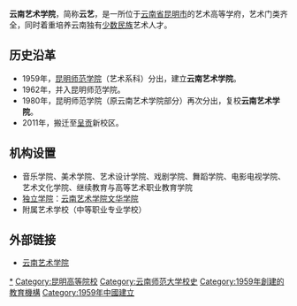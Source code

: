 {{POV|time=2013-12-08T11:41:15+00:00}}
{{unreferenced|time=2013-12-08T11:41:15+00:00}}
{{Infobox university
| 名称 = 云南艺术学院
| 外文名 = Yunnan Arts Institute
| 图像 = [[File:Yunnan_Arts_Institute.jpg|220px]]
| 图像说明 = 
| 校训 = 
| 建校 = 1959年8月
| 闭校 = 
| 校庆日 = 
| 类型 = 公立普通高等艺术院校
| 校长 = 
| 院长 = [[吴卫民|吴卫民]]
| 书记 = 
| 教师 = 
| 职工 = 
| 学生 = 6375人
| 地址 = {{CHN}}[[云南省|云南省]][[昆明市|昆明市]]西郊麻园
| 校园环境 = 
| 面积 = 
| 代表色 = 
| 隶属 = [[云南省教育厅|云南省教育厅]]
| 邮编 = 
| 电话 = 
| 网站 = http://www.ynart.edu.cn
| 标志 = 
| 脚注 = 
}}

'''云南艺术学院'''，简称'''云艺'''，是一所位于[[云南省|云南省]][[昆明市|昆明市]]的艺术高等学府，艺术门类齐全，同时着重培养云南独有[[少数民族|少数民族]]艺术人才。

==历史沿革==
*1959年，[[云南师范大学|昆明师范学院]]（艺术系科）分出，建立'''云南艺术学院'''。
*1962年，并入昆明师范学院。
*1980年，昆明师范学院（原云南艺术学院部分）再次分出，复校'''云南艺术学院'''。 
*2011年，搬迁至[[呈贡区|呈贡]]新校区。

==机构设置==
*音乐学院、美术学院、艺术设计学院、戏剧学院、舞蹈学院、电影电视学院、艺术文化学院、继续教育与高等艺术职业教育学院
*[[独立学院|独立学院]]：[[云南艺术学院文华学院|云南艺术学院文华学院]]
*附属艺术学校（中等职业专业学校）
==外部链接==
*[http://www.ynart.edu.cn 云南艺术学院]{{Wayback|url=http://www.ynart.edu.cn/|date=20130312102144}}
{{Univ-stub}}
{{中国艺术院校}}
{{云南高等院校|nocat}}
[[Category:云南艺术学院|*]]
[[Category:昆明高等院校|Category:昆明高等院校]]
[[Category:云南师范大学校史|Category:云南师范大学校史]]
[[Category:1959年創建的教育機構|Category:1959年創建的教育機構]]
[[Category:1959年中國建立|Category:1959年中國建立]]